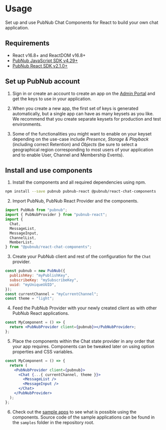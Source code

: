 
<Meta title="Introduction/Usage" />

# Usage

Set up and use PubNub Chat Components for React to build your own chat application.

## Requirements

- React v16.8+ and ReactDOM v16.8+
- [PubNub JavaScript SDK v4.29+](https://www.pubnub.com/docs/sdks/javascript/)
- [PubNub React SDK v2.1.0+](https://www.pubnub.com/docs/chat/react/setup)

## Set up PubNub account

1. Sign in or create an account to create an app on the
   [Admin Portal](https://dashboard.pubnub.com/) and get the keys to use in your application.

2. When you create a new app, the first set of keys is generated automatically, but a single app can
   have as many keysets as you like. We recommend that you create separate keysets for production
   and test environments.

3. Some of the functionalities you might want to enable on your keyset depending on the use-case
   include _Presence_, _Storage & Playback_ (including correct Retention) and _Objects_ (be sure to
   select a geographical region corresponding to most users of your application and to enable User,
   Channel and Membership Events).

## Install and use components

1. Install the components and all required dependencies using npm.

```bash
npm install --save pubnub pubnub-react @pubnub/react-chat-components
```

2. Import PubNub, PubNub React Provider and the components.

```js
import PubNub from "pubnub";
import { PubNubProvider } from "pubnub-react";
import {
  Chat,
  MessageList,
  MessageInput,
  ChannelList,
  MemberList,
} from "@pubnub/react-chat-components";
```

3. Create your PubNub client and rest of the configuration for the `Chat` provider.

```jsx
const pubnub = new PubNub({
  publishKey: "myPublishKey",
  subscribeKey: "mySubscribeKey",
  uuid: "myUniqueUUID",
});
const currentChannel = "myCurrentChannel";
const theme = "light";
```

4. Feed the PubNub Provider with your newly created client as with other PubNub React applications.

```jsx
const MyComponent = () => {
  return <PubNubProvider client={pubnub}></PubNubProvider>;
};
```

5. Place the components within the Chat state provider in any order that your app requires.
   Components can be tweaked later on using option properties and CSS variables.

```jsx
const MyComponent = () => {
  return (
    <PubNubProvider client={pubnub}>
      <Chat {...{ currentChannel, theme }}>
        <MessageList />
        <MessageInput />
      </Chat>
    </PubNubProvider>
  );
};
```

6. Check out the [sample apps](https://pubnub.github.io/react-chat-components/samples) to see what
   is possible using the components. Source code of the sample applications can be found in the
   `samples` folder in the repository root.
